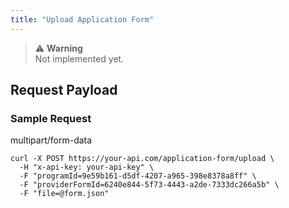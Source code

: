 ```yaml
---
title: "Upload Application Form"
---
```


> ⚠️ **Warning**  
> Not implemented yet.

## Request Payload

### Sample Request

multipart/form-data

```curl 
curl -X POST https://your-api.com/application-form/upload \
  -H "x-api-key: your-api-key" \
  -F "programId=9e59b161-d5df-4207-a965-398e8378a8ff" \
  -F "providerFormId=6240e844-5f73-4443-a2de-7333dc266a5b" \
  -F "file=@form.json"
```

